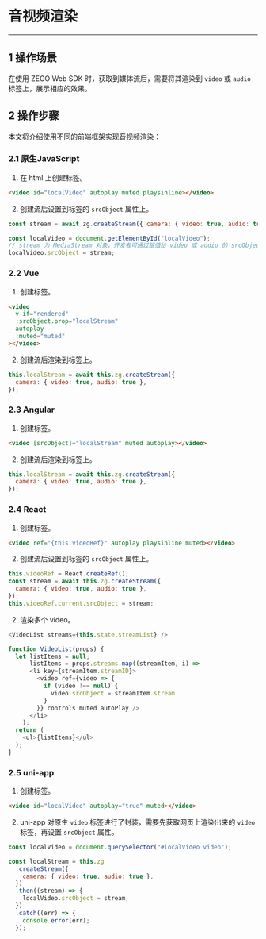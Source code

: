# 音视频渲染

---

## 1 操作场景

在使用 ZEGO Web SDK 时，获取到媒体流后，需要将其渲染到 `video` 或 `audio` 标签上，展示相应的效果。

## 2 操作步骤

本文将介绍使用不同的前端框架实现音视频渲染：

### 2.1 原生JavaScript

1. 在 html 上创建标签。

```html
<video id="localVideo" autoplay muted playsinline></video>
```

2. 创建流后设置到标签的 `srcObject` 属性上。

```javascript
const stream = await zg.createStream({ camera: { video: true, audio: true } });

const localVideo = document.getElementById("localVideo");
// stream 为 MediaStream 对象，开发者可通过赋值给 video 或 audio 的 srcObject 属性进行渲染
localVideo.srcObject = stream;
```


### 2.2 Vue

1. 创建标签。

```html
<video
  v-if="rendered"
  :srcObject.prop="localStream"
  autoplay
  :muted="muted"
></video>
```

2. 创建流后渲染到标签上。

```javascript
this.localStream = await this.zg.createStream({
  camera: { video: true, audio: true },
});
```

### 2.3 Angular

1. 创建标签。

```html
<video [srcObject]="localStream" muted autoplay></video>
```

2. 创建流后渲染到标签上。

```javascript
this.localStream = await this.zg.createStream({
  camera: { video: true, audio: true },
});
```

### 2.4 React

1. 创建标签。

```html
<video ref="{this.videoRef}" autoplay playsinline muted></video>
```

2. 创建流后设置到标签的 `srcObject` 属性上。

```javascript
this.videoRef = React.createRef();
const stream = await this.zg.createStream({
  camera: { video: true, audio: true },
});
this.videoRef.current.srcObject = stream;
```

2. 渲染多个 video。

```javascript
<VideoList streams={this.state.streamList} />

function VideoList(props) {
  let listItems = null;
      listItems = props.streams.map((streamItem, i) =>
      <li key={streamItem.streamID}>
        <video ref={video => {
          if (video !== null) {
            video.srcObject = streamItem.stream
          }
        }} controls muted autoPlay />
      </li>
    );
  return (
    <ul>{listItems}</ul>
  );
}
```
### 2.5 uni-app

1. 创建标签。

```html
<video id="localVideo" autoplay="true" muted></video>
```

2. uni-app 对原生 `video` 标签进行了封装，需要先获取网页上渲染出来的 `video` 标签，再设置 `srcObject` 属性。

```javascript
const localVideo = document.querySelector("#localVideo video");

const localStream = this.zg
  .createStream({
    camera: { video: true, audio: true },
  })
  .then((stream) => {
    localVideo.srcObject = stream;
  })
  .catch((err) => {
    console.error(err);
  });
```
